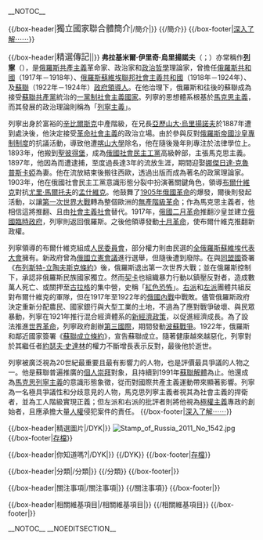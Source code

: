 <!-- This portal was created using subst:box portal skeleton  -->
{{Portals browsebar}} __NOTOC__

<div style="clear:both; width:100%">

{{/box-header|<big>獨立國家聯合體簡介</big>|{{FULLPAGENAME}}/簡介|}}
{{{{FULLPAGENAME}}/簡介}}
{{/box-footer|[[獨立國家聯合體|深入了解⋯⋯]]}}

<div class="portal-column-left"> <!-- Switch to one column on narrow screens -->

{{Random portal component|max=5|header=特選條目| subpage=特選條目}}

{{/box-header|<big>精選傳記</big>|{{FULLPAGENAME}}|}}
'''弗拉基米爾·伊里奇·烏里揚諾夫'''（{{lang-ru|Влади́мир Ильи́ч Улья́нов|p= vɫɐˈdʲimʲɪr ɪlʲˈjit͡ɕ ʊlʲˈjænəf }}；{{bd|1870年|4月22日|1924年|1月21日|catIdx=Л}}）亦常稱作'''[[列寧|列寧]]'''（{{lang|ru|Ле́нин|p= ˈlʲenʲɪn |a= Ru-Lenin.ogg }}），是[[俄羅斯|俄羅斯]][[共產主義|共產主義]]革命家、政治家和[[政治哲學|政治哲學]]理論家，曾擔任[[俄羅斯共和國|俄羅斯共和國]]（1917年－1918年）、[[俄羅斯蘇維埃聯邦社會主義共和國|俄羅斯蘇維埃聯邦社會主義共和國]]（1918年－1924年）、及[[蘇聯|蘇聯]]（1922年－1924年）[[苏联部长会议主席|政府領導人]]。在他治理下，俄羅斯和往後的蘇聯成為接受[[蘇聯共產黨|蘇聯共產黨]]統治的[[一黨制|一黨制]][[社會主義國家|社會主義國家]]。列寧的思想體系根基於[[馬克思主義|馬克思主義]]，而其發展的政治理論則稱為「[[列寧主義|列寧主義]]」。

列寧出身於富裕的[[乌里扬诺夫斯克|辛比爾斯克]]中產階級，在兄長[[亚历山大·乌里扬诺夫|亞歷山大·烏里揚諾夫]]於1887年遭到處決後，他決定接受[[革命社會主義|革命社會主義]]的政治立場。由於參與反對[[俄羅斯帝國|俄羅斯帝國]][[沙皇專制制度|沙皇專制制度]]的抗議活動，導致他遭[[喀山联邦大学|喀山大學]]除名，他在隨後幾年則專注於法律學位上。1893年，他搬到[[聖彼得堡|聖彼得堡]]，成為[[俄國社會民主工黨|俄國社會民主工黨]]高級幹部，主張馬克思主義。1897年，他因為{{Link-en|煽動叛亂|Sedition}}而遭逮捕，至{{Link-en|舒申斯科耶|Shushenskoye}}度過長達3年的流放生涯，期間迎娶[[娜杰日达·康斯坦丁诺芙娜·克鲁普斯卡娅|娜傑日達·克魯普斯卡婭]]為妻。他在流放結束後搬往西歐，透過出版而成為著名的政黨理論家。1903年，他在俄國社會民主工黨意識形態分裂中扮演著關鍵角色，領導[[布爾什維克|布爾什維克]]對抗[[尤里·奧西波維奇·馬爾托夫|尤里·馬爾托夫]]的[[孟什維克|孟什維克]]。他鼓舞了[[1905年俄國革命|1905年俄國革命]]的爆發，爾後則發起活動，以讓[[第一次世界大戰|第一次世界大戰]]轉為整個歐洲的[[無產階級革命|無產階級革命]]；作為馬克思主義者，他相信這將推翻{{Link-en|資本主義生產方式 (馬克思主義理論)|Capitalist mode of production (Marxist theory)|資本主義生產方式 }}、且由[[社會主義社會|社會主義社會]]替代。1917年，[[俄國二月革命|俄國二月革命]]推翻沙皇並建立[[俄國臨時政府|俄國臨時政府]]，列寧則返回俄羅斯。之後他領導發動[[十月革命|十月革命]]，使布爾什維克推翻新政權。

列寧領導的布爾什維克組成[[蘇聯人民委員會|人民委員會]]，部分權力則由民選的[[全俄羅斯蘇維埃代表大會|全俄羅斯蘇維埃代表大會]]擁有。新政府曾為[[俄國立憲會議|俄國立憲會議]]進行選舉，但隨後遭到廢除。在與[[同盟國_(第一次世界大戰)|同盟國]]簽署《[[布列斯特-立陶夫斯克條約|布列斯特-立陶夫斯克條約]]》後，俄羅斯退出第一次世界大戰；並在俄羅斯控制下，承認非俄羅斯民族國家獨立。然而[[全俄肅清反革命及怠工非常委員會|契卡]]也組織暴力行動以鎮壓反對者，造成數萬人死亡、或關押至[[古拉格|古拉格]]的集中營，史稱「[[紅色恐怖|紅色恐怖]]」。[[右派|右派]]和[[左派|左派]]團體共組反對布爾什維克的軍隊，但在1917年至1922年的[[俄國內戰|俄國內戰]]中戰敗。儘管俄羅斯政府決定重新分配農民、國家銀行與大型工業的土地，不過為了應對戰爭破壞、{{Link-en|1921年至1922年俄羅斯飢荒|Russian famine of 1921–22|饑荒}}與民眾暴動，列寧在1921年推行混合經濟體系的[[新經濟政策|新經濟政策]]，以促進經濟成長。為了設法推進[[世界革命|世界革命]]，列寧政府創辦[[第三國際|第三國際]]，期間發動[[波蘇戰爭|波蘇戰爭]]。1922年，俄羅斯和鄰近國家簽署《[[蘇聯成立條約|蘇聯成立條約]]》，宣告蘇聯成立。隨著健康越來越惡化，列寧對於其繼任者[[约瑟夫·斯大林|約瑟夫·史達林]]的權力不斷增長表示反對，最後他於{{Link-en|高爾基列寧斯克|Gorki Leninskiye}}逝世。

列寧被廣泛視為20世紀最重要且最有影響力的人物，也是評價最具爭議的人物之一。他是蘇聯普遍推廣的[[個人崇拜|個人崇拜]]對象，且持續到1991年[[蘇聯解體|蘇聯解體]]為止。他還成為[[馬克思列寧主義|馬克思列寧主義]]的意識形態象徵，從而對國際共產主義運動帶來顯著影響。列寧為一名極具爭議性和分歧意見的人物，馬克思列寧主義者視其為社會主義的捍衛者，並為工人階級實現正義；但左派和右派的批評者則將他視為[[極權主義|極權主義]]專政的創始者，且應承擔大量[[人權|人權]]侵犯案件的責任。
{{/box-footer|[[獨立國家聯合體|深入了解⋯⋯]]}}

</div>

<div class="portal-column-right"> <!-- Switch to one column on narrow screens -->

{{/box-header|精選圖片|{{FULLPAGENAME}}/DYK|}}
[[File:Stamp_of_Russia_2011_No_1542.jpg|thumb]]
{{/box-footer|[[{{FULLPAGENAME}}/你知道嗎|存檔]]}}

{{/box-header|你知道嗎?|{{FULLPAGENAME}}/DYK|}}
{{{{FULLPAGENAME}}/DYK}}
{{/box-footer|[[{{FULLPAGENAME}}/你知道嗎|存檔]]}}

{{/box-header|分類|{{FULLPAGENAME}}/分類|}}
{{{{FULLPAGENAME}}/分類}}
{{/box-footer|}}

</div>

<div style="clear:both; width:100%">

{{/box-header|關注事項|{{FULLPAGENAME}}/關注事項|}}
{{{{FULLPAGENAME}}/關注事項}}
{{/box-footer|}}

{{/box-header|相關維基項目|{{FULLPAGENAME}}/相關維基項目|}}
{{{{FULLPAGENAME}}/相關維基項目}}
{{/box-footer|}}

</div>
{{portals}}
{{purge page}}

__NOTOC__ __NOEDITSECTION__